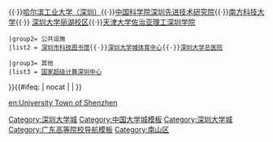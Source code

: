 {{Navbox
 |name  = 深圳大学城
 |title = [[深圳大学城]]
 |titlestyle = background:MediumAquamarine
 |liststyle = 
 |group1= 高等院校
 |list1 = [[清华大学深圳国际研究生院]]{{·}}{{le|北京大学深圳研究生院|Peking University Shenzhen Graduate School}}{{·}}[[哈尔滨工业大学（深圳）]]{{·}}[[中国科学院深圳先进技术研究院]]{{·}}[[南方科技大学]]{{·}} [[深圳大学丽湖校区]]{{·}}[[天津大学佐治亚理工深圳学院]]
 
 |group2= 公共设施
 |list2 = [[深圳市科技图书馆]]{{·}}[[深圳大学城体育中心]]{{·}}[[深圳大学总医院]]

 |group3= 其他
 |list3 = [[国家超级计算深圳中心]]
}}<includeonly>{{#ifeq: {{{1}}} | nocat | <!--空--> | [[Category:深圳大学城]] }}</includeonly><noinclude>

[[Category:中国大学城模板]]
[[Category:深圳大学城]]
[[Category:广东高等院校导航模板]]
[[Category:南山区]]
[[en:University Town of Shenzhen]]
</noinclude>